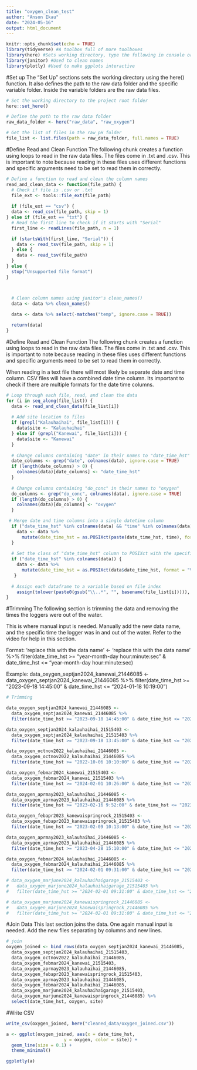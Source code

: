 ```yaml
---
title: "oxygen_clean_test"
author: "Anson Ekau"
date: "2024-05-16"
output: html_document
---
```


```r
knitr::opts_chunk$set(echo = TRUE)
library(tidyverse) #A toolbox full of more toolboxes
library(here) #Sets working directory, type the following in console or in a code chunk. 'here::set_here()' 
library(janitor) #Used to clean names
library(plotly) #Used to make ggplots interactive
```

#Set up
The "Set Up" sections sets the working directory using the here() function. It also defines the path to the raw data folder and the specific variable folder. Inside the variable folders are the raw data files. 
```r

# Set the working directory to the project root folder
here::set_here()

# Define the path to the raw data folder
raw_data_folder <- here("raw_data", "raw_oxygen")

# Get the list of files in the raw_pH folder
file_list <- list.files(path = raw_data_folder, full.names = TRUE)

```


#Define Read and Clean Function
The following chunk creates a function using loops to read in the raw data files. The files come in .txt and .csv. This is important to note because reading in these files uses different functions and specific arguments need to be set to read them in correctly. 
```r
# Define a function to read and clean the column names
read_and_clean_data <- function(file_path) {
  # Check if file is .csv or .txt
  file_ext <- tools::file_ext(file_path)
  
  if (file_ext == "csv") {
  data <- read_csv(file_path, skip = 1)
} else if (file_ext == "txt") {
  # Read the first line to check if it starts with "Serial"
  first_line <- readLines(file_path, n = 1)

  if (startsWith(first_line, "Serial")) {
    data <- read_tsv(file_path, skip = 1)
  } else {
    data <- read_tsv(file_path)
  }
} else {
  stop("Unsupported file format")
}



  # Clean column names using janitor's clean_names()
  data <- data %>% clean_names()
  
  data <- data %>% select(-matches("temp", ignore.case = TRUE))

  return(data)
}
```


#Define Read and Clean Function
The following chunk creates a function using loops to read in the raw data files. The files come in .txt and .csv. This is important to note because reading in these files uses different functions and specific arguments need to be set to read them in correctly. 

When reading in a text file there will most likely be separate date and time column. CSV files will have a combined date time column. Its important to check if there are multiple formats for the date time columns. 
```r

# Loop through each file, read, and clean the data
for (i in seq_along(file_list)) {
  data <- read_and_clean_data(file_list[i])
  
  # Add site location to files
  if (grepl("Kalauhaihai", file_list[i])) {
    data$site <- "Kalauhaihai"
  } else if (grepl("Kanewai", file_list[i])) {
    data$site <- "Kanewai"
  }
  
  # Change columns containing "date" in their names to "date_time_hst"
  date_columns <- grep("date", colnames(data), ignore.case = TRUE)
  if (length(date_columns) > 0) {
    colnames(data)[date_columns] <- "date_time_hst"
  }
  
  # Change columns containing "do_conc" in their names to "oxygen"
  do_columns <- grep("do_conc", colnames(data), ignore.case = TRUE)
  if (length(do_columns) > 0) {
    colnames(data)[do_columns] <- "oxygen"
  }

 # Merge date and time columns into a single datetime column
  if ("date_time_hst" %in% colnames(data) && "time" %in% colnames(data)) {
    data <- data %>%
      mutate(date_time_hst = as.POSIXct(paste(date_time_hst, time), format = "%d-%m-%y %H:%M:%S"))
  }
  
  # Set the class of "date_time_hst" column to POSIXct with the specified format
  if ("date_time_hst" %in% colnames(data)) {
    data <- data %>%
      mutate(date_time_hst = as.POSIXct(data$date_time_hst, format = "%m/%d/%y %H:%M:%S"))
   }
  
  # Assign each dataframe to a variable based on file index
    assign(tolower(paste0(gsub("\\..*", "", basename(file_list[i])))), data)
}


```


#Trimming
The following section is trimming the data and removing the times the loggers were out of the water. 

This is where manual input is needed. Manually add the new data name, and the specific time the logger was in and out of the water. Refer to the video for help in this section. 

Format:
'replace this with the data name' <- 'replace this with the data name' %>% 
  filter(date_time_hst >= "year-month-day hour:minute:sec" & date_time_hst <= "year-month-day hour:minute:sec)
  
Example: 
data_oxygen_septjan2024_kanewai_21446085 <- 
  data_oxygen_septjan2024_kanewai_21446085 %>% 
  filter(date_time_hst >= "2023-09-18 14:45:00" & date_time_hst <= "2024-01-18 10:19:00")
```r
# Trimming

data_oxygen_septjan2024_kanewai_21446085 <- 
  data_oxygen_septjan2024_kanewai_21446085 %>% 
  filter(date_time_hst >= "2023-09-18 14:45:00" & date_time_hst <= "2024-01-18 10:19:00")

data_oxygen_septjan2024_kalauhaihai_21515403 <- 
  data_oxygen_septjan2024_kalauhaihai_21515403 %>% 
  filter(date_time_hst >= "2023-09-18 13:45:00" & date_time_hst <= "2024-01-18 9:42:00")

data_oxygen_octnov2022_kalauhaihai_21446085 <- 
  data_oxygen_octnov2022_kalauhaihai_21446085 %>% 
  filter(date_time_hst >= "2022-10-06 10:10:00" & date_time_hst <= "2022-11-08 09:30:00")

data_oxygen_febmar2024_kanewai_21515403 <- 
  data_oxygen_febmar2024_kanewai_21515403 %>% 
  filter(date_time_hst >= "2024-02-01 10:26:00" & date_time_hst <= "2024-03-12 10:25:00")

data_oxygen_aprmay2023_kalauhaihai_21446085 <-
  data_oxygen_aprmay2023_kalauhaihai_21446085 %>% 
  filter(date_time_hst >= "2023-02-16 9:52:00" & date_time_hst <= "2023-04-05 9:35:00")

data_oxygen_febapr2023_kanewaispringrock_21515403 <-
  data_oxygen_febapr2023_kanewaispringrock_21515403 %>% 
  filter(date_time_hst >= "2023-02-09 10:13:00" & date_time_hst <= "2023-04-05 10:15:00")

data_oxygen_aprmay2023_kalauhaihai_21446085 <-
  data_oxygen_aprmay2023_kalauhaihai_21446085 %>% 
  filter(date_time_hst >= "2023-04-28 15:10:00" & date_time_hst <= "2023-05-05 9:30:00")

data_oxygen_febmar2024_kalauhaihai_21446085 <-
  data_oxygen_febmar2024_kalauhaihai_21446085 %>% 
  filter(date_time_hst >= "2024-02-01 09:31:00" & date_time_hst <= "2024-03-12 10:00:00")

# data_oxygen_marjune2024_kalauhaihaigarage_21515403 <-
#   data_oxygen_marjune2024_kalauhaihaigarage_21515403 %>% 
#   filter(date_time_hst >= "2024-02-01 09:31:00" & date_time_hst <= "2024-03-12 10:00:00")

# data_oxygen_marjune2024_kanewaispringrock_21446085 <-
#   data_oxygen_marjune2024_kanewaispringrock_21446085 %>% 
#   filter(date_time_hst >= "2024-02-01 09:31:00" & date_time_hst <= "2024-03-12 10:00:00")
```


#Join Data
This last section joins the data. One again manual input is needed. Add the new files separating by columns and new lines. 
```r
# join
oxygen_joined <- bind_rows(data_oxygen_septjan2024_kanewai_21446085,
  data_oxygen_septjan2024_kalauhaihai_21515403,
  data_oxygen_octnov2022_kalauhaihai_21446085,
  data_oxygen_febmar2024_kanewai_21515403,
  data_oxygen_aprmay2023_kalauhaihai_21446085,
  data_oxygen_febapr2023_kanewaispringrock_21515403,
  data_oxygen_aprmay2023_kalauhaihai_21446085,
  data_oxygen_febmar2024_kalauhaihai_21446085,
  data_oxygen_marjune2024_kalauhaihaigarage_21515403,
  data_oxygen_marjune2024_kanewaispringrock_21446085) %>% 
  select(date_time_hst, oxygen, site)


```

#Write CSV
```r
write_csv(oxygen_joined, here("cleaned_data/oxygen_joined.csv"))
```

```r
a <- ggplot(oxygen_joined, aes(x = date_time_hst, 
                      y = oxygen, color = site)) +
  geom_line(size = 0.1) +
  theme_minimal()

ggplotly(a)
```
